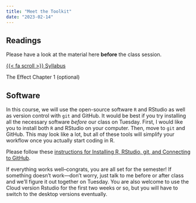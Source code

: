 ```yaml
---
title: "Meet the Toolkit"
date: "2023-02-14"
---
```



## Readings

Please have a look at the material here **before** the class session. 

[{{< fa scroll >}} Syllabus](/syllabus.html) 

The Effect Chapter 1 (optional)


## Software

In this course, we will use the open-source software `R` and RStudio as well as version control with `git` and GitHub. It would be best if you try installing all the necessary software *before* our class on Tuesday. First, I would like you to install both `R` and RStudio on your computer. Then, move to `git` and GitHub. This may look like a lot, but all of these tools will simplify your workflow once you actually start coding in R. 

Please follow these [instructions for Installing R, RStudio, git, and Connecting to GitHub](/resource/install.html). 

If everything works well–congrats, you are all set for the semester! If something doesn't work---don't worry, just talk to me before or after class and we'll figure it out together on Tuesday. You are also welcome to use the Cloud version Rstudio for the first two weeks or so, but you will have to switch to the desktop versions eventually. 






